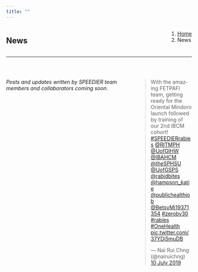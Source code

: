 ```yaml
---
title: ""
---
```


<!--Add a loading bar!-->
<script src="pace.js"></script>
<link href="pace_loadbar_loading.css" rel="stylesheet" />

<!--Create a block for title and breadcrumbs to appear on same line-->
<div style="width: 100%; display: inline-block;">
<div style="float: left;">
# News
</div>
<div style="float: right;">
<ol class="breadcrumb" style="background-color:white;">
  <li class="breadcrumb-item"><a href="index.html">Home</a></li>
  <li class="breadcrumb-item active">News</li>
</ol>
</div>
</div>
<hr class="hr-orange">

<br>

<!--Begin page content!-->

<!--Create a block for embedded Tweet to appear on the right side of page-->
<div style="float: right; width: 30%">

<blockquote class="twitter-tweet" data-lang="en-gb"><p lang="en" dir="ltr">With the amazing FETPAFI team, getting ready for the Oriental Mindoro launch followed by training of our 2nd IBCM cohort! <a href="https://twitter.com/hashtag/SPEEDIERrabies?src=hash&amp;ref_src=twsrc%5Etfw">#SPEEDIERrabies</a> <a href="https://twitter.com/RITMPH?ref_src=twsrc%5Etfw">@RITMPH</a> <a href="https://twitter.com/UofGIHW?ref_src=twsrc%5Etfw">@UofGIHW</a> <a href="https://twitter.com/IBAHCM?ref_src=twsrc%5Etfw">@IBAHCM</a> <a href="https://twitter.com/theSPHSU?ref_src=twsrc%5Etfw">@theSPHSU</a> <a href="https://twitter.com/UofGSPS?ref_src=twsrc%5Etfw">@UofGSPS</a> <a href="https://twitter.com/rabidbites?ref_src=twsrc%5Etfw">@rabidbites</a> <a href="https://twitter.com/hampson_katie?ref_src=twsrc%5Etfw">@hampson_katie</a> <a href="https://twitter.com/publichealthjob?ref_src=twsrc%5Etfw">@publichealthjob</a> <a href="https://twitter.com/BetsyMi19371354?ref_src=twsrc%5Etfw">@BetsyMi19371354</a> <a href="https://twitter.com/hashtag/zeroby30?src=hash&amp;ref_src=twsrc%5Etfw">#zeroby30</a> <a href="https://twitter.com/hashtag/rabies?src=hash&amp;ref_src=twsrc%5Etfw">#rabies</a> <a href="https://twitter.com/hashtag/OneHealth?src=hash&amp;ref_src=twsrc%5Etfw">#OneHealth</a> <a href="https://t.co/37YDi5muDB">pic.twitter.com/37YDi5muDB</a></p>&mdash; Nai Rui Chng (@nairuichng) <a href="https://twitter.com/nairuichng/status/1148909311516561408?ref_src=twsrc%5Etfw">10 July 2019</a></blockquote>
<script async src="https://platform.twitter.com/widgets.js" charset="utf-8"></script>

</div>

<!--Create a block for text to appear on the left side of page-->
<div style="float: left; width: 70%">

<em><p class="text-primary">Posts and updates written by SPEEDIER team members and collaborators coming soon. </p></em>

</div>

<br><br>